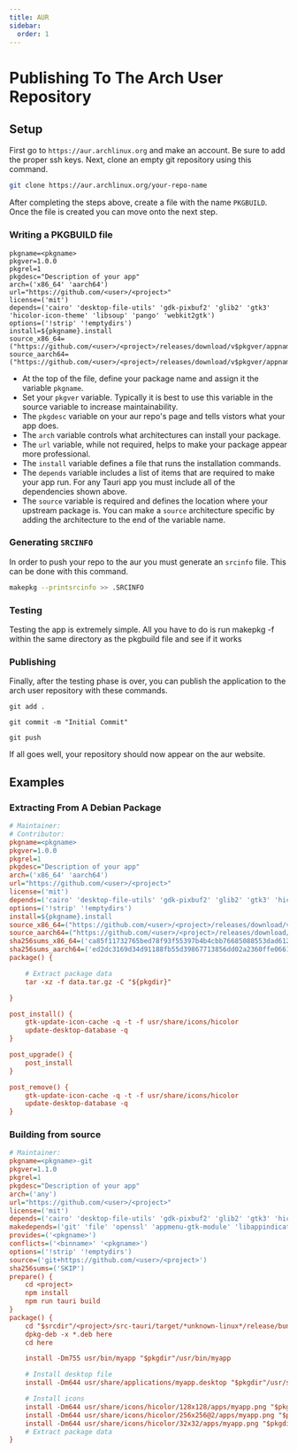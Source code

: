 ```yaml
---
title: AUR
sidebar:
  order: 1
---
```


# Publishing To The Arch User Repository

## Setup

First go to `https://aur.archlinux.org` and make an account. Be sure to add the proper ssh keys. Next, clone an empty git repository using this command.

```sh
git clone https://aur.archlinux.org/your-repo-name
```

After completing the steps above, create a file with the name `PKGBUILD`. Once the file is created you can move onto the next step.

### Writing a PKGBUILD file

```
pkgname=<pkgname>
pkgver=1.0.0
pkgrel=1
pkgdesc="Description of your app"
arch=('x86_64' 'aarch64')
url="https://github.com/<user>/<project>"
license=('mit')
depends=('cairo' 'desktop-file-utils' 'gdk-pixbuf2' 'glib2' 'gtk3' 'hicolor-icon-theme' 'libsoup' 'pango' 'webkit2gtk')
options=('!strip' '!emptydirs')
install=${pkgname}.install
source_x86_64=("https://github.com/<user>/<project>/releases/download/v$pkgver/appname_"$pkgver"_amd64.deb")
source_aarch64=("https://github.com/<user>/<project>/releases/download/v$pkgver/appname_"$pkgver"_arm64.deb")
```

- At the top of the file, define your package name and assign it the variable `pkgname`.
- Set your `pkgver` variable. Typically it is best to use this variable in the source variable to increase maintainability.
- The `pkgdesc` variable on your aur repo's page and tells vistors what your app does.
- The `arch` variable controls what architectures can install your package.
- The `url` variable, while not required, helps to make your package appear more professional.
- The `install` variable defines a file that runs the installation commands.
- The `depends` variable includes a list of items that are required to make your app run. For any Tauri app you must include all of the dependencies shown above.
- The `source` variable is required and defines the location where your upstream package is. You can make a `source` architecture specific by adding the architecture to the end of the variable name.

### Generating `SRCINFO`

In order to push your repo to the aur you must generate an `srcinfo` file. This can be done with this command.

```sh
makepkg --printsrcinfo >> .SRCINFO
```

### Testing

Testing the app is extremely simple. All you have to do is run makepkg -f within the same directory as the pkgbuild file and see if it works

### Publishing

Finally, after the testing phase is over, you can publish the application to the arch user repository with these commands.

```
git add .

git commit -m "Initial Commit"

git push
```

If all goes well, your repository should now appear on the aur website.

## Examples

### Extracting From A Debian Package

```ini title="PKGBUILD"
# Maintainer:
# Contributor:
pkgname=<pkgname>
pkgver=1.0.0
pkgrel=1
pkgdesc="Description of your app"
arch=('x86_64' 'aarch64')
url="https://github.com/<user>/<project>"
license=('mit')
depends=('cairo' 'desktop-file-utils' 'gdk-pixbuf2' 'glib2' 'gtk3' 'hicolor-icon-theme' 'libsoup' 'pango' 'webkit2gtk')
options=('!strip' '!emptydirs')
install=${pkgname}.install
source_x86_64=("https://github.com/<user>/<project>/releases/download/v$pkgver/appname_"$pkgver"_amd64.deb")
source_aarch64=("https://github.com/<user>/<project>/releases/download/v$pkgver/appname_"$pkgver"_arm64.deb")
sha256sums_x86_64=('ca85f11732765bed78f93f55397b4b4cbb76685088553dad612c5062e3ec651f')
sha256sums_aarch64=('ed2dc3169d34d91188fb55d39867713856dd02a2360ffe0661cb2e19bd701c3c')
package() {

	# Extract package data
	tar -xz -f data.tar.gz -C "${pkgdir}"

}
```

```ini title="my-tauri-app.install"
post_install() {
	gtk-update-icon-cache -q -t -f usr/share/icons/hicolor
	update-desktop-database -q
}

post_upgrade() {
	post_install
}

post_remove() {
	gtk-update-icon-cache -q -t -f usr/share/icons/hicolor
	update-desktop-database -q
}

```

### Building from source

```ini title="PKGBUILD"
# Maintainer:
pkgname=<pkgname>-git
pkgver=1.1.0
pkgrel=1
pkgdesc="Description of your app"
arch=('any')
url="https://github.com/<user>/<project>"
license=('mit')
depends=('cairo' 'desktop-file-utils' 'gdk-pixbuf2' 'glib2' 'gtk3' 'hicolor-icon-theme' 'libsoup' 'pango' 'webkit2gtk')
makedepends=('git' 'file' 'openssl' 'appmenu-gtk-module' 'libappindicator-gtk3' 'librsvg' 'base-devel' 'curl' 'wget' 'rustup' 'npm' 'nodejs' 'dpkg')
provides=('<pkgname>')
conflicts=('<binname>' '<pkgname>')
options=('!strip' '!emptydirs')
source=('git+https://github.com/<user>/<project>')
sha256sums=('SKIP')
prepare() {
	cd <project>
	npm install
	npm run tauri build
}
package() {
	cd "$srcdir"/<project>/src-tauri/target/*unknown-linux*/release/bundle/deb
	dpkg-deb -x *.deb here
	cd here

	install -Dm755 usr/bin/myapp "$pkgdir"/usr/bin/myapp

    # Install desktop file
    install -Dm644 usr/share/applications/myapp.desktop "$pkgdir"/usr/share/applications/myapp.desktop

    # Install icons
    install -Dm644 usr/share/icons/hicolor/128x128/apps/myapp.png "$pkgdir"/usr/share/icons/hicolor/128x128/apps/myapp.png
    install -Dm644 usr/share/icons/hicolor/256x256@2/apps/myapp.png "$pkgdir"/usr/share/icons/hicolor/256x256@2/apps/myapp.png
    install -Dm644 usr/share/icons/hicolor/32x32/apps/myapp.png "$pkgdir"/usr/share/icons/hicolor/32x32/apps/myapp.png
	# Extract package data
}
```

[`async_runtime::spawn`]: https://docs.rs/tauri/2.0.0-beta/tauri/async_runtime/fn.spawn.html
[`serde::serialize`]: https://docs.serde.rs/serde/trait.Serialize.html
[`serde::deserialize`]: https://docs.serde.rs/serde/trait.Deserialize.html
[`thiserror`]: https://github.com/dtolnay/thiserror
[`result`]: https://doc.rust-lang.org/std/result/index.html
